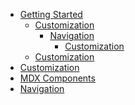 - [Getting Started](/)
  - [Customization](/customization/)
    - [Navigation](/ww/xd/navigation/)
      - [Customization](/customization/)
  - [Customization](/customization/)
- [Customization](/customization/)
- [MDX Components](/mdx-components/)
- [Navigation](/navigation/)

